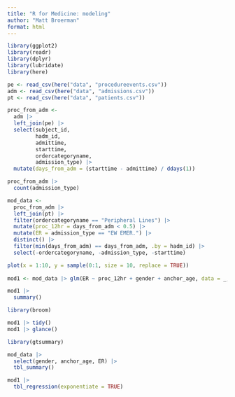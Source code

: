 ```yaml
---
title: "R for Medicine: modeling"
author: "Matt Broerman"
format: html
---
```


```r
library(ggplot2)
library(readr)
library(dplyr)
library(lubridate)
library(here)

pe <- read_csv(here("data", "procedureevents.csv"))
adm <- read_csv(here("data", "admissions.csv"))
pt <- read_csv(here("data", "patients.csv"))
```

```r
proc_from_adm <-
  adm |>
  left_join(pe) |>
  select(subject_id,
         hadm_id,
         admittime,
         starttime,
         ordercategoryname,
         admission_type) |>
  mutate(days_from_adm = (starttime - admittime) / ddays(1))

proc_from_adm |> 
  count(admission_type)
```

```r
mod_data <-
  proc_from_adm |> 
  left_join(pt) |> 
  filter(ordercategoryname == "Peripheral Lines") |> 
  mutate(proc_12hr = days_from_adm < 0.5) |> 
  mutate(ER = admission_type == "EW EMER.") |> 
  distinct() |> 
  filter(min(days_from_adm) == days_from_adm, .by = hadm_id) |> 
  select(-ordercategoryname, -admission_type, -starttime)

plot(x = 1:10, y = sample(0:1, size = 10, replace = TRUE))
  
mod1 <- mod_data |> glm(ER ~ proc_12hr + gender + anchor_age, data = _, family = "binomial")

mod1 |> 
  summary()

library(broom)

mod1 |> tidy()
mod1 |> glance()

library(gtsummary)

mod_data |> 
  select(gender, anchor_age, ER) |> 
  tbl_summary()

mod1 |> 
  tbl_regression(exponentiate = TRUE)

```

